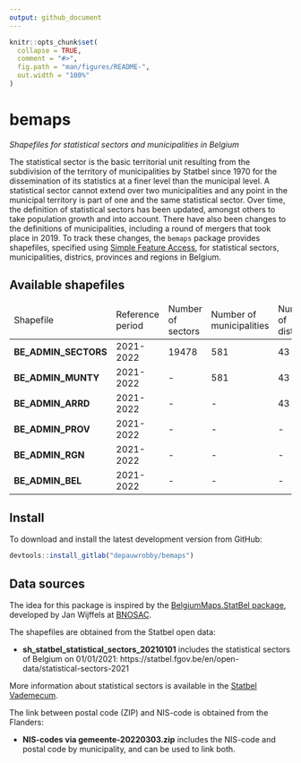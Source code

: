 ```yaml
---
output: github_document
---
```


<!-- README.md is generated from README.Rmd. Please edit that file -->

```r
knitr::opts_chunk$set(
  collapse = TRUE,
  comment = "#>",
  fig.path = "man/figures/README-",
  out.width = "100%"
)
```

# bemaps

_Shapefiles for statistical sectors and municipalities in Belgium_

The statistical sector is the basic territorial unit resulting from the subdivision of the territory of municipalities by Statbel since 1970 for the dissemination of its statistics at a finer level than the municipal level. A statistical sector cannot extend over two municipalities and any point in the municipal territory is part of one and the same statistical sector. Over time, the definition of statistical sectors has been updated, amongst others to take population growth and into account. There have also been changes to the definitions of municipalities, including a round of mergers that took place in 2019. To track these changes, the `bemaps` package provides shapefiles, specified using [Simple Feature Access](https://r-spatial.github.io/sf/), for statistical sectors, municipalities, districs, provinces and regions in Belgium.  

## Available shapefiles

<table>
<thead><td>Shapefile</td><td>Reference period</td><td>Number of sectors</td><td>Number of municipalities</td><td>Number of districs</td><td>Number of provinces</td><td>Number of regions</td></thead>
<tr><td><strong>BE_ADMIN_SECTORS</strong></td><td>2021-2022</td><td>19478</td><td>581</td><td>43</td><td>11</td><td>3</td></tr>
<tr><td><strong>BE_ADMIN_MUNTY</strong></td><td>2021-2022</td><td>-</td><td>581</td><td>43</td><td>11</td><td>3</td></tr>
<tr><td><strong>BE_ADMIN_ARRD</strong></td><td>2021-2022</td><td>-</td><td>-</td><td>43</td><td>11</td><td>3</td></tr>
<tr><td><strong>BE_ADMIN_PROV</strong></td><td>2021-2022</td><td>-</td><td>-</td><td>-</td><td>11</td><td>3</td></tr>
<tr><td><strong>BE_ADMIN_RGN</strong></td><td>2021-2022</td><td>-</td><td>-</td><td>-</td><td>-</td><td>3</td></tr>
<tr><td><strong>BE_ADMIN_BEL</strong></td><td>2021-2022</td><td>-</td><td>-</td><td>-</td><td>-</td><td>-</td></tr>
</table>

## Install

To download and install the latest development version from GitHub:
```r
devtools::install_gitlab("depauwrobby/bemaps")
```

## Data sources

The idea for this package is inspired by the [BelgiumMaps.StatBel package](https://github.com/bnosac/BelgiumMaps.StatBel), developed by Jan Wijffels at [BNOSAC](http://www.bnosac.be/index.php/blog/55-belgiummaps-statbel-r-package-with-administrative-boundaries-of-belgium).

The shapefiles are obtained from the Statbel open data:

* **sh_statbel_statistical_sectors_20210101** includes the statistical sectors of Belgium on 01/01/2021: https://statbel.fgov.be/en/open-data/statistical-sectors-2021


More information about statistical sectors is available in the [Statbel Vademecum](https://statbel.fgov.be/sites/default/files/files/opendata/Statistische%20sectoren/Secteurs%20stat-NL_tcm325-174181.pdf).

The link between postal code (ZIP) and NIS-code is obtained from the Flanders:

* **NIS-codes via gemeente-20220303.zip** includes the NIS-code and postal code by municipality, and can be used to link both.
